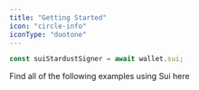 ```yaml
---
title: "Getting Started"
icon: "circle-info"
iconType: "duotone"
---
```


```typescript ts
const suiStardustSigner = await wallet.sui;
```

<Card title="Sui Repo" icon="github" iconType="duotone" href="https://github.com/stardust-gg/ts-custodial-sdk/tree/main/examples/sui">
  Find all of the following examples using Sui here
</Card>